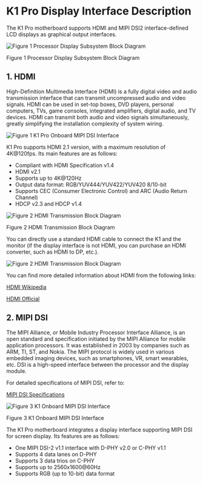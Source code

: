 # K1 Pro Display Interface Description

The K1 Pro motherboard supports HDMI and MIPI DSI2 interface-defined LCD displays as graphical output interfaces.

![Figure 1 Processor Display Subsystem Block Diagram](/img/k1/hardware/display-interface/display_framework.png)
<div style={{textAlign: 'center'}}>Figure 1 Processor Display Subsystem Block Diagram</div>

## 1. HDMI

High-Definition Multimedia Interface (HDMI) is a fully digital video and audio transmission interface that can transmit uncompressed audio and video signals. HDMI can be used in set-top boxes, DVD players, personal computers, TVs, game consoles, integrated amplifiers, digital audio, and TV devices. HDMI can transmit both audio and video signals simultaneously, greatly simplifying the installation complexity of system wiring.

![Figure 1 K1 Pro Onboard MIPI DSI Interface](/img/k1/hardware/display-interface/k1_hdmi.png)

K1 Pro supports HDMI 2.1 version, with a maximum resolution of 4K@120fps. Its main features are as follows:
- Compliant with HDMI Specification v1.4
- HDMI v2.1
- Supports up to 4K@120Hz
- Output data format: RGB/YUV444/YUV422/YUV420 8/10-bit
- Supports CEC (Consumer Electronic Control) and ARC (Audio Return Channel)
- HDCP v2.3 and HDCP v1.4

![Figure 2 HDMI Transmission Block Diagram](/img/k1/hardware/display-interface/hdmi_send_framework.png)
<div style={{textAlign: 'center'}}>Figure 2 HDMI Transmission Block Diagram</div>

You can directly use a standard HDMI cable to connect the K1 and the monitor (if the display interface is not HDMI, you can purchase an HDMI converter, such as HDMI to DP, etc.).

![Figure 2 HDMI Transmission Block Diagram](/img/k1/hardware/display-interface/hdmi_demo.png)

You can find more detailed information about HDMI from the following links:

[HDMI Wikipedia](https://en.wikipedia.org/wiki/HDMI)

[HDMI Official](https://www.hdmi.org/)

## 2. MIPI DSI

The MIPI Alliance, or Mobile Industry Processor Interface Alliance, is an open standard and specification initiated by the MIPI Alliance for mobile application processors. It was established in 2003 by companies such as ARM, TI, ST, and Nokia. The MIPI protocol is widely used in various embedded imaging devices, such as smartphones, VR, smart wearables, etc. DSI is a high-speed interface between the processor and the display module.

For detailed specifications of MIPI DSI, refer to:

[MIPI DSI Specifications](https://www.mipi.org/specifications/dsi)

![Figure 3 K1 Onboard MIPI DSI Interface](/img/k1pro/hardware/mip_ldc.png)
<div style={{textAlign: 'center'}}>Figure 3 K1 Onboard MIPI DSI Interface</div>

The K1 Pro motherboard integrates a display interface supporting MIPI DSI for screen display. Its features are as follows:

- One MIPI DSI-2 v1.1 interface with D-PHY v2.0 or C-PHY v1.1
- Supports 4 data lanes on D-PHY
- Supports 3 data trios on C-PHY
- Supports up to 2560x1600@60Hz
- Supports RGB (up to 10-bit) data format

